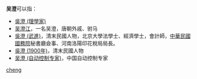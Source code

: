 '''吴澄'''可以指：
* [[吳澄_(理學家)|吳澄 (理學家)]]
* [[吴澄江|吴澄江]]，一名吴澄，唐朝外戚、驸马
* [[吳澄_(武進)|吳澄 (武進)]]，清末民國人物，北京大學法學士、經濟學士，會計師，[[中華民國國務院|中華民國國務院]]秘書廳僉事、河南洛陽印花稅局局長。
* [[吳澄_(1900年)|吳澄 (1900年)]]，清末民國人物
* [[吴澄_(自动控制专家)|吴澄 (自动控制专家)]]，中国自动控制专家

{{disambig}}

[[Category:二字吴姓人名消歧义|cheng]]